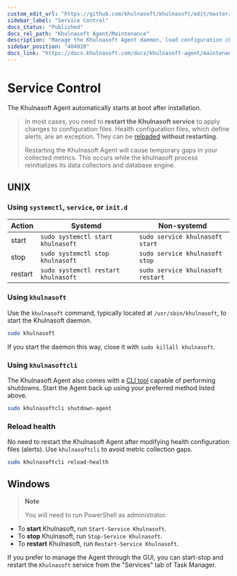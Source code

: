 ```yaml
---
custom_edit_url: "https://github.com/khulnasoft/khulnasoft/edit/master/docs/khulnasoft-agent/start-stop-restart.md"
sidebar_label: "Service Control"
docs_status: "Published"
docs_rel_path: "Khulnasoft Agent/Maintenance"
description: "Manage the Khulnasoft Agent daemon, load configuration changes, and troubleshoot stuck processes on systemd and non-systemd nodes."
sidebar_position: "404010"
docs_link: "https://docs.khulnasoft.com/docs/khulnasoft-agent/maintenance/service-control"
---
```


# Service Control

The Khulnasoft Agent automatically starts at boot after installation.

> In most cases, you need to **restart the Khulnasoft service** to apply changes to configuration files. Health configuration files, which define alerts, are an exception. They can be [reloaded](#reload-health) **without restarting**.
>
> Restarting the Khulnasoft Agent will cause temporary gaps in your collected metrics. This occurs while the khulnasoft process reinitializes its data collectors and database engine.

## UNIX

### Using `systemctl`, `service`, or `init.d`

| Action  | Systemd                         | Non-systemd                    |
|---------|---------------------------------|--------------------------------|
| start   | `sudo systemctl start khulnasoft`  | `sudo service khulnasoft start`   |
| stop    | `sudo systemctl stop khulnasoft`   | `sudo service khulnasoft stop`    |
| restart | `sudo systemctl restart khulnasoft`| `sudo service khulnasoft restart` |

### Using `khulnasoft`

Use the `khulnasoft` command, typically located at `/usr/sbin/khulnasoft`, to start the Khulnasoft daemon.

```bash
sudo khulnasoft
```

If you start the daemon this way, close it with `sudo killall khulnasoft`.

### Using `khulnasoftcli`

The Khulnasoft Agent also comes with a [CLI tool](/docs/khulnasoft-agent/agent-cli) capable of performing shutdowns. Start the Agent back up using your preferred method listed above.

```bash
sudo khulnasoftcli shutdown-agent
```

### Reload health

No need to restart the Khulnasoft Agent after modifying health configuration files (alerts). Use `khulnasoftcli` to avoid metric collection gaps.

```bash
sudo khulnasoftcli reload-health
```

## Windows

> **Note**
>
> You will need to run PowerShell as administrator.

- To **start** Khulnasoft, run `Start-Service Khulnasoft`.
- To **stop** Khulnasoft, run `Stop-Service Khulnasoft`.
- To **restart** Khulnasoft, run `Restart-Service Khulnasoft`.

If you prefer to manage the Agent through the GUI, you can start-stop and restart the `Khulnasoft` service from the "Services" tab of Task Manager.
